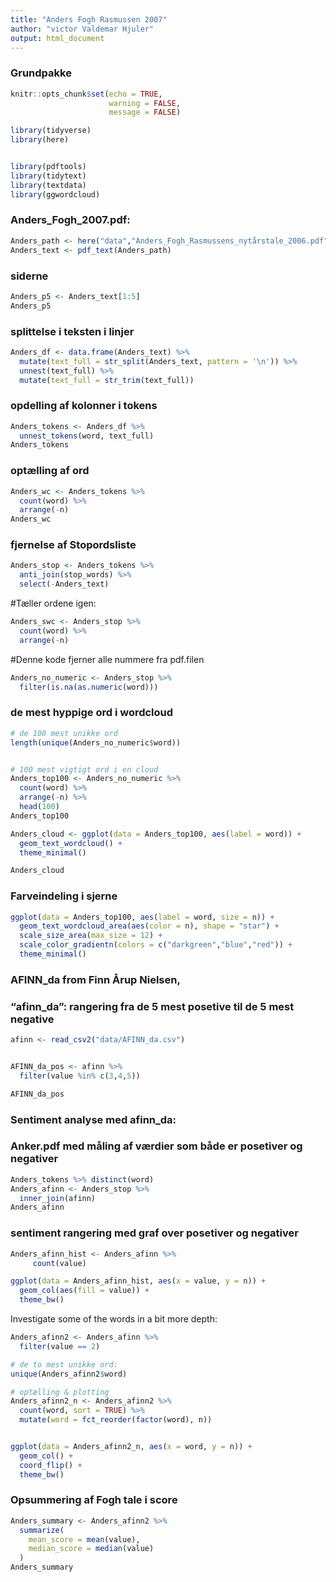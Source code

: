 ---
title: "Anders Fogh Rasmussen 2007"
author: "victor Valdemar Hjuler"
output: html_document 
---
### Grundpakke 
```{r setup, include=FALSE}
knitr::opts_chunk$set(echo = TRUE,
                      warning = FALSE,
                      message = FALSE)

library(tidyverse)
library(here)


library(pdftools)
library(tidytext)
library(textdata) 
library(ggwordcloud)
```


### Anders_Fogh_2007.pdf:
```{r get-document}
Anders_path <- here("data","Anders_Fogh_Rasmussens_nytårstale_2006.pdf")
Anders_text <- pdf_text(Anders_path)
```


### siderne 
```{r single-page}
Anders_p5 <- Anders_text[1:5]
Anders_p5
```



### splittelse i teksten i linjer 
```{r split-lines}
Anders_df <- data.frame(Anders_text) %>% 
  mutate(text_full = str_split(Anders_text, pattern = '\n')) %>% 
  unnest(text_full) %>% 
  mutate(text_full = str_trim(text_full)) 

```

### opdelling af kolonner i tokens 

```{r tokenize}
Anders_tokens <- Anders_df %>% 
  unnest_tokens(word, text_full)
Anders_tokens

```

### optælling af ord 
```{r count-words}
Anders_wc <- Anders_tokens %>% 
  count(word) %>% 
  arrange(-n)
Anders_wc
```


### fjernelse af Stopordsliste 
```{r stopwords}
Anders_stop <- Anders_tokens %>% 
  anti_join(stop_words) %>% 
  select(-Anders_text)     
```

#Tæller ordene igen: 
```{r count-words2}
Anders_swc <- Anders_stop %>% 
  count(word) %>% 
  arrange(-n)
```

#Denne kode fjerner alle nummere fra pdf.filen
```{r skip-numbers}

Anders_no_numeric <- Anders_stop %>% 
  filter(is.na(as.numeric(word)))
```

### de mest hyppige ord i wordcloud  

```{r wordcloud-prep}
# de 100 mest unikke ord 
length(unique(Anders_no_numeric$word))


# 100 mest vigtigt ord i en cloud
Anders_top100 <- Anders_no_numeric %>% 
  count(word) %>% 
  arrange(-n) %>% 
  head(100)
Anders_top100
```


```{r wordcloud}
Anders_cloud <- ggplot(data = Anders_top100, aes(label = word)) +
  geom_text_wordcloud() +
  theme_minimal()

Anders_cloud
```

### Farveindeling i sjerne
```{r wordcloud-pro}
ggplot(data = Anders_top100, aes(label = word, size = n)) +
  geom_text_wordcloud_area(aes(color = n), shape = "star") +
  scale_size_area(max_size = 12) +
  scale_color_gradientn(colors = c("darkgreen","blue","red")) +
  theme_minimal()
```


### AFINN_da from Finn Årup Nielsen,
  
### "afinn_da": rangering fra de 5 mest posetive til de 5 mest negative 

```{r afinn}
afinn <- read_csv2("data/AFINN_da.csv")


AFINN_da_pos <- afinn %>% 
  filter(value %in% c(3,4,5))

AFINN_da_pos
```


### Sentiment analyse med afinn_da: 

### Anker.pdf med måling af værdier som både er posetiver og negativer
 
```{r bind-afinn}
Anders_tokens %>% distinct(word)
Anders_afinn <- Anders_stop %>% 
  inner_join(afinn)
Anders_afinn
```

### sentiment rangering med graf over posetiver og negativer 

```{r count-afinn}
Anders_afinn_hist <- Anders_afinn %>% 
     count(value)

ggplot(data = Anders_afinn_hist, aes(x = value, y = n)) +
  geom_col(aes(fill = value)) +
  theme_bw()
```

Investigate some of the words in a bit more depth:
```{r afinn-2}
Anders_afinn2 <- Anders_afinn %>%  
  filter(value == 2)
```

```{r afinn-2-more}
# de to mest unikke ord:
unique(Anders_afinn2$word)

# optælling & plotting
Anders_afinn2_n <- Anders_afinn2 %>% 
  count(word, sort = TRUE) %>% 
  mutate(word = fct_reorder(factor(word), n))


ggplot(data = Anders_afinn2_n, aes(x = word, y = n)) +
  geom_col() +
  coord_flip() +
  theme_bw()

```

### Opsummering af Fogh tale i score 

```{r summarize-afinn}
Anders_summary <- Anders_afinn2 %>% 
  summarize(
    mean_score = mean(value),
    median_score = median(value)
  )
Anders_summary 
```


